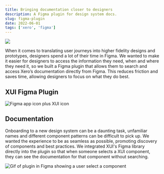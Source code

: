 ```yaml
---
title: Bringing documentation closer to designers
description: A Figma plugin for design system docs.
slug: figma-plugin
date: 2022-06-01
tags: ['xero', 'figma']
---
```


![](xui-plugin-cover.png)

When it comes to translating user journeys into higher fidelity designs and prototypes, designers spend a lot of their time in Figma. We wanted to make it easier for designers to access the information they need, when and where they need it, so we built a Figma plugin that allows them to search and access Xero’s documentation directly from Figma. This reduces friction and saves time, allowing designers to focus on what they do best.

## XUI Figma Plugin

![Figma app icon plus XUI icon](figma+xui.png)

## Documentation

Onboarding to a new design system can be a daunting task, unfamiliar names and different component patterns can be difficult to pick up. We wanted the experience to be as seamless as possible, promoting discovery of components and best practices.
We integrated XUI's Figma library directly into the plugin so that when someone selects a XUI component, they can see the documentation for that component without searching.

![Gif of plugin in Figma showing a user select a component](docs.gif)
